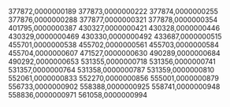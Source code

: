 377872,0000000189
377873,0000000222
377874,0000000255
377876,0000000288
377877,0000000321
377878,0000000354
401795,0000000387
430327,0000000421
430328,0000000446
430329,0000000469
430330,0000000492
433687,0000000515
455701,0000000538
455702,0000000561
455703,0000000584
455704,0000000607
471527,0000000630
490289,0000000684
490292,0000000653
531355,0000000718
531356,0000000741
531357,0000000764
531358,0000000787
531359,0000000810
552061,0000000833
552270,0000000856
555001,0000000879
556733,0000000902
558388,0000000925
558741,0000000948
558836,0000000971
561058,0000000994
